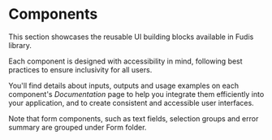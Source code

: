 
<Meta title="Components/Introduction" />

# Components

This section showcases the reusable UI building blocks available in Fudis library.

Each component is designed with accessibility in mind, following best practices to ensure inclusivity for all users.

You'll find details about inputs, outputs and usage examples on each component's _Documentation_ page to help you integrate them efficiently into your application, and to create consistent and accessible user interfaces.

Note that form components, such as text fields, selection groups and error summary are grouped under Form folder.
